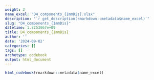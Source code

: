 ```yaml
---
weight: 2
name_excel: "D4_components_{ImmDis}.xlsx"
description: "`r get_description(rmarkdown::metadata$name_excel)`"
slug: "D4_components_{ImmDis}"
datetime: 1.7253067e+09
title: D4_components_{ImmDis}
author: ''
date: '2024-09-02'
categories: []
tags: []
archetype: codebook
output: html_document
---
```


```r
html_codebook(rmarkdown::metadata$name_excel)
```
